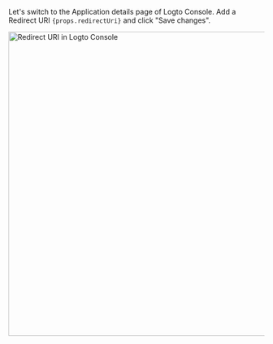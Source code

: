 Let's switch to the Application details page of Logto Console. Add a Redirect URI <code>{props.redirectUri}</code> and click "Save changes".

<img alt="Redirect URI in Logto Console" src={props.figureSrc} width="600px" />
